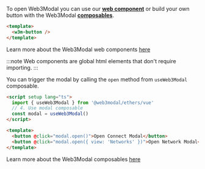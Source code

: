 
To open Web3Modal you can use our [**web component**](../../components.mdx) or build your own button with the Web3Modal [**composables**](../../composables.mdx#useWeb3Modal).

<Tabs>
<TabItem value="components" label="Web Components">

```html
<template>
  <w3m-button />
</template>
```

Learn more about the Web3Modal web components [here](../../components.mdx)

:::note
Web components are global html elements that don't require importing.
:::

</TabItem>
<TabItem value="composables" label="Composables">

You can trigger the modal by calling the `open` method from `useWeb3Modal` composable.

```html
<script setup lang="ts">
  import { useWeb3Modal } from '@web3modal/ethers/vue'
  // 4. Use modal composable
  const modal = useWeb3Modal()
</script>

<template>
  <button @click="modal.open()">Open Connect Modal</button>
  <button @click="modal.open({ view: 'Networks' })">Open Network Modal</button>
</template>
```

Learn more about the Web3Modal composables [here](../../composables.mdx)

</TabItem>
</Tabs>
